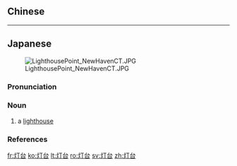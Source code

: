 {{also|燈臺|燈台}}
==Chinese==
{{zh-see|燈臺}}

----

==Japanese==
{{wikipedia|lang=ja}}
{{ja-kanjitab|とう|だい|yomi=o}}
[[Image:LighthousePoint NewHavenCT.JPG|thumb|right]]

===Pronunciation===
{{ja-pron|とうだい|y=go|acc=0|acc_ref=NHK,SMK5,DJR}}

===Noun===
{{ja-noun|とうだい}}

# a [[lighthouse]]

===References===
<references/>

{{C|ja|Light sources|Buildings|sort=とうだい}}
[[fr:灯台]]
[[ko:灯台]]
[[lt:灯台]]
[[ro:灯台]]
[[sv:灯台]]
[[zh:灯台]]